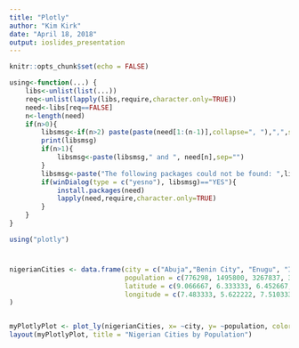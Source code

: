 ---
title: "Plotly"
author: "Kim Kirk"
date: "April 18, 2018"
output: ioslides_presentation
---

```{r setup, include=FALSE}
knitr::opts_chunk$set(echo = FALSE)
```

```{r include=FALSE}
using<-function(...) {
    libs<-unlist(list(...))
    req<-unlist(lapply(libs,require,character.only=TRUE))
    need<-libs[req==FALSE]
    n<-length(need)
    if(n>0){
        libsmsg<-if(n>2) paste(paste(need[1:(n-1)],collapse=", "),",",sep="") else need[1]
        print(libsmsg)
        if(n>1){
            libsmsg<-paste(libsmsg," and ", need[n],sep="")
        }
        libsmsg<-paste("The following packages could not be found: ",libsmsg,"\n\r\n\rInstall missing packages?",collapse="")
        if(winDialog(type = c("yesno"), libsmsg)=="YES"){       
            install.packages(need)
            lapply(need,require,character.only=TRUE)
        }
    }
}

using("plotly")
```

#
```{r, echo = FALSE}


nigerianCities <- data.frame(city = c("Abuja","Benin City", "Enugu", "Ibadan","Kano", "Lagos", "Port Harcourt"),
                             population = c(776298, 1495800, 3267837, 3034200, 9383682, 9013534, 1865000), 
                             latitude = c(9.066667, 6.333333, 6.452667, 7.396389, 12, 6.455027, 4.824167), 
                             longitude = c(7.483333, 5.622222, 7.510333, 3.916667, 8.516667, 3.384082, 7.033611) 
)


myPlotlyPlot <- plot_ly(nigerianCities, x= ~city, y= ~population, color = ~city, type =  "bar")
layout(myPlotlyPlot, title = "Nigerian Cities by Population")

```


